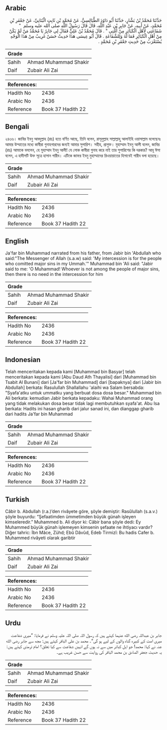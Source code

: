 ## Arabic


<div dir="rtl" lang="ar" style={{fontSize:'larger',backgroundColor:'#f8f9fa',padding:20}}>
حَدَّثَنَا مُحَمَّدُ بْنُ بَشَّارٍ، حَدَّثَنَا أَبُو دَاوُدَ الطَّيَالِسِيُّ، عَنْ مُحَمَّدِ بْنِ ثَابِتٍ الْبُنَانِيِّ، عَنْ جَعْفَرِ بْنِ مُحَمَّدٍ، عَنْ أَبِيهِ، عَنْ جَابِرِ بْنِ عَبْدِ اللَّهِ، قَالَ قَالَ رَسُولُ اللَّهِ صلى الله عليه وسلم ‏ "‏ شَفَاعَتِي لأَهْلِ الْكَبَائِرِ مِنْ أُمَّتِي ‏"‏ ‏.‏ قَالَ مُحَمَّدُ بْنُ عَلِيٍّ فَقَالَ لِي جَابِرٌ يَا مُحَمَّدُ مَنْ لَمْ يَكُنْ مِنْ أَهْلِ الْكَبَائِرِ فَمَا لَهُ وَلِلشَّفَاعَةِ ‏.‏ قَالَ أَبُو عِيسَى هَذَا حَدِيثٌ حَسَنٌ غَرِيبٌ مِنْ هَذَا الْوَجْهِ يُسْتَغْرَبُ مِنْ حَدِيثِ جَعْفَرِ بْنِ مُحَمَّدٍ ‏.‏
</div>
<div style={{backgroundColor:'#f8f9fa',padding:20, marginBottom: 10}}><table> <thead> <tr> <th>Grade</th> <th></th> </tr> </thead> <tbody> <tr><td>Sahih</td><td>Ahmad Muhammad Shakir</td></tr><tr><td>Daif</td><td>Zubair Ali Zai</td></tr></tbody></table><table> <thead> <tr> <th>References:</th> <th></th> </tr> </thead> <tbody><tr><td>Hadith No</td><td>2436</td></tr><tr><td>Arabic No</td><td>2436</td></tr><tr><td>Reference</td><td>Book 37 Hadith 22</td></tr></tbody></table></div>

## Bengali


<div dir="ltr" lang="bn" style={{fontSize:'larger',backgroundColor:'#f8f9fa',padding:20}}>
২৪৩৬। জাবির ইবনু আবদুল্লাহ (রাঃ) হতে বর্ণিত আছে, তিনি বলেন, রাসূলুল্লাহ সাল্লাল্লাহু আলাইহি ওয়াসাল্লাম বলেছেনঃ আমার উম্মাতের মধ্যে কাবীরা গুনাহগারদের জন্যই আমার সুপারিশ। সহীহ, প্রাগুক্ত। মুহাম্মাদ ইবনু আলী বলেন, জাবির (রাঃ) আমাকে বললেন, হে মুহাম্মাদ ইবনু আলী! যে লোক কাবীরা গুনাহ করে নাই তার সুপারিশের কি দরকার? আবূ ঈসা বলেন, এ হাদীসটি উক্ত সূত্রে হাসান গারীব। এটিকে জাফর ইবনু মুহাম্মাদের রিওয়ায়াতের হিসাবেই গারীব বলা হয়েছে।
</div>
<div style={{backgroundColor:'#f8f9fa',padding:20, marginBottom: 10}}><table> <thead> <tr> <th>Grade</th> <th></th> </tr> </thead> <tbody> <tr><td>Sahih</td><td>Ahmad Muhammad Shakir</td></tr><tr><td>Daif</td><td>Zubair Ali Zai</td></tr></tbody></table><table> <thead> <tr> <th>References:</th> <th></th> </tr> </thead> <tbody><tr><td>Hadith No</td><td>2436</td></tr><tr><td>Arabic No</td><td>2436</td></tr><tr><td>Reference</td><td>Book 37 Hadith 22</td></tr></tbody></table></div>

## English


<div dir="ltr" lang="en" style={{fontSize:'larger',backgroundColor:'#f8f9fa',padding:20}}>
Ja'far bin Muhammad narrated from his father, from Jabir bin 'Abdullah who said:"The Messenger of Allah (s.a.w) said: 'My intercession is for the people who comitted major sins in my Ummah.'" Muhammad bin 'Ali said: "Jabir said to me: 'O Muhammad! Whoever is not among the people of major sins, then there is no need in the intercession for him
</div>
<div style={{backgroundColor:'#f8f9fa',padding:20, marginBottom: 10}}><table> <thead> <tr> <th>Grade</th> <th></th> </tr> </thead> <tbody> <tr><td>Sahih</td><td>Ahmad Muhammad Shakir</td></tr><tr><td>Daif</td><td>Zubair Ali Zai</td></tr></tbody></table><table> <thead> <tr> <th>References:</th> <th></th> </tr> </thead> <tbody><tr><td>Hadith No</td><td>2436</td></tr><tr><td>Arabic No</td><td>2436</td></tr><tr><td>Reference</td><td>Book 37 Hadith 22</td></tr></tbody></table></div>

## Indonesian


<div dir="ltr" lang="id" style={{fontSize:'larger',backgroundColor:'#f8f9fa',padding:20}}>
Telah menceritakan kepada kami [Muhammad bin Basyar] telah menceritakan kepada kami [Abu Daud Ath Thayalisi] dari [Muhammad bin Tsabit Al Bunani] dari [Ja'far bin Muhammad] dari [bapaknya] dari [Jabir bin Abdullah] berkata: Rasulullah Shallallahu 'alaihi wa Salam bersabda: "Syafa'atku untuk ummatku yang berbuat dosa dosa besar." Muhammad bin Ali berkata: kemudian Jabir berkata kepadaku: Wahai Muhammad orang yang tidak melakukan dosa besar tidak lagi membutuhkan syafa'at. Abu Isa berkata: Hadits ini hasan gharib dari jalur sanad ini, dan dianggap gharib dari hadits Ja'far bin Muhammad
</div>
<div style={{backgroundColor:'#f8f9fa',padding:20, marginBottom: 10}}><table> <thead> <tr> <th>Grade</th> <th></th> </tr> </thead> <tbody> <tr><td>Sahih</td><td>Ahmad Muhammad Shakir</td></tr><tr><td>Daif</td><td>Zubair Ali Zai</td></tr></tbody></table><table> <thead> <tr> <th>References:</th> <th></th> </tr> </thead> <tbody><tr><td>Hadith No</td><td>2436</td></tr><tr><td>Arabic No</td><td>2436</td></tr><tr><td>Reference</td><td>Book 37 Hadith 22</td></tr></tbody></table></div>

## Turkish


<div dir="ltr" lang="tr" style={{fontSize:'larger',backgroundColor:'#f8f9fa',padding:20}}>
Câbir b. Abdullah (r.a.)’den rivâyete göre, şöyle demiştir: Rasûlullah (s.a.v.) şöyle buyurdu: “Şefaatimden ümmetimden büyük günah işleyen kimseleredir.” Muhammed b. Ali diyor ki: Câbir bana şöyle dedi: Ey Muhammed büyük günah işlemeyen kimsenin şefaate ne ihtiyacı vardır? Diğer tahric: İbn Mâce, Zühd; Ebû Dâvûd, Edeb Tirmizî: Bu hadis Cafer b. Muhammed rivâyeti olarak garibtir
</div>
<div style={{backgroundColor:'#f8f9fa',padding:20, marginBottom: 10}}><table> <thead> <tr> <th>Grade</th> <th></th> </tr> </thead> <tbody> <tr><td>Sahih</td><td>Ahmad Muhammad Shakir</td></tr><tr><td>Daif</td><td>Zubair Ali Zai</td></tr></tbody></table><table> <thead> <tr> <th>References:</th> <th></th> </tr> </thead> <tbody><tr><td>Hadith No</td><td>2436</td></tr><tr><td>Arabic No</td><td>2436</td></tr><tr><td>Reference</td><td>Book 37 Hadith 22</td></tr></tbody></table></div>

## Urdu


<div dir="rtl" lang="ur" style={{fontSize:'larger',backgroundColor:'#f8f9fa',padding:20}}>
جابر بن عبداللہ رضی الله عنہما کہتے ہیں کہ رسول اللہ صلی اللہ علیہ وسلم نے فرمایا: ”میری شفاعت میری امت کے کبیرہ گناہ والوں کے لیے ہو گی“۔ محمد بن علی الباقر کہتے ہیں: مجھ سے جابر رضی الله عنہ نے کہا: محمد! جو اہل کبائر میں سے نہ ہوں گے انہیں شفاعت سے کیا تعلق؟ امام ترمذی کہتے ہیں: یہ حدیث جعفر الصادق بن محمد الباقر کی روایت سے حسن غریب ہے۔
</div>
<div style={{backgroundColor:'#f8f9fa',padding:20, marginBottom: 10}}><table> <thead> <tr> <th>Grade</th> <th></th> </tr> </thead> <tbody> <tr><td>Sahih</td><td>Ahmad Muhammad Shakir</td></tr><tr><td>Daif</td><td>Zubair Ali Zai</td></tr></tbody></table><table> <thead> <tr> <th>References:</th> <th></th> </tr> </thead> <tbody><tr><td>Hadith No</td><td>2436</td></tr><tr><td>Arabic No</td><td>2436</td></tr><tr><td>Reference</td><td>Book 37 Hadith 22</td></tr></tbody></table></div>